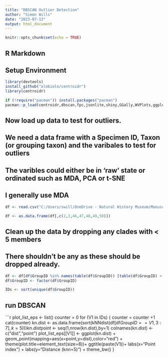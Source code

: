 ```yaml
---
title: "DBSCAN Outlier Detection"
author: "Simon Wills"
date: "2023-07-13"
output: html_document
---
```


```r
knitr::opts_chunk$set(echo = TRUE)
```

## R Markdown

## Setup Environment
```r
library(devtools)
install_github("olobiolo/centroidr")
library(centroidr)

if (!require("pacman")) install.packages("pacman")
pacman::p_load(centroidr,dbscan,fpc,jsonlite,shiny,GGally,WVPlots,ggplot2,SamSPECTRAL,ggrepel,ggpubr,gridExtra,mda)
```


## Now load up data to test for outliers.
## We need a data frame with a Specimen ID, Taxon (or grouping taxon) and the varibales to test for outliers
## The varibles could either be in 'raw' state or ordinated such as MDA, PCA or t-SNE
## I generally use MDA 

```r
df <- read.csv("C:/Users/swill/OneDrive - Natural History Museum/Manuscripts/PhD Chapters/MainThesis/CompleteThesis/DataForAppendicies/RESULTS_TrainingDatawithPostProbs_and_MDA.csv")

df <- as.data.frame(df[,c(2,3,46,47,48,49,50)])
```

## Clean up the data by dropping any clades with < 5 members
## There shouldn't be any as these should be dropped already.

```r
df <- df[df$GroupID %in% names(table(df$GroupID)) [table(df$GroupID) > 5],]
df$GroupID <- factor(df$GroupID)
```

```r
IDs <- sort(unique(df$GroupID))
```


## run DBSCAN

```r
plot_list_eps <- list()
counter = 0
for (V1 in IDs) {
  counter = counter +1
  cat(counter)
  kn.dist <- as.data.frame(sort(kNNdist(df[df$GroupID==V1,3:7],k=5)))
  kn.dist$point <- seq(1,nrow(kn.dist),by=1)
  colnames(kn.dist) <- c("dist","point")
  plot_list_eps[[V1]] <- ggplot(kn.dist) +
    geom_point(mapping=aes(x=point,y=dist),color="red") +
    theme(plot.title=element_text(size=8))+
    ggtitle(paste(V1))+
    labs(x="Point index") +
    labs(y="Distance (knn=5)") +
    theme_bw()
}

